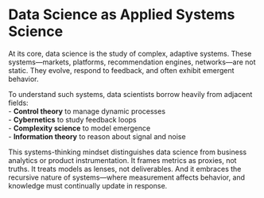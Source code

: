 # Data Science as Applied Systems Science

At its core, data science is the study of complex, adaptive systems. These systems—markets, platforms, recommendation engines, networks—are not static. They evolve, respond to feedback, and often exhibit emergent behavior.

To understand such systems, data scientists borrow heavily from adjacent fields:  
- **Control theory** to manage dynamic processes  
- **Cybernetics** to study feedback loops  
- **Complexity science** to model emergence  
- **Information theory** to reason about signal and noise

This systems-thinking mindset distinguishes data science from business analytics or product instrumentation. It frames metrics as proxies, not truths. It treats models as lenses, not deliverables. And it embraces the recursive nature of systems—where measurement affects behavior, and knowledge must continually update in response.
